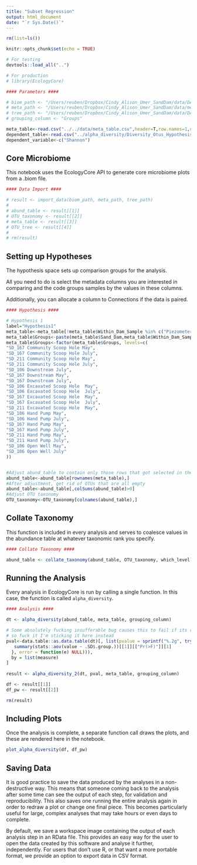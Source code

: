 ```yaml
---
title: "Subset Regression"
output: html_document
date: "`r Sys.Date()`"
---
```


```r
rm(list=ls())

knitr::opts_chunk$set(echo = TRUE)

# For testing
devtools::load_all("..")

# For production
# library(EcologyCore)
```

```r
#### Parameters ####

# biom_path <- "/Users/reuben/Dropbox/Cindy_Alison_Umer_SandDam/data/DADA2/feature_w_tax.biom"
# meta_path <- "/Users/reuben/Dropbox/Cindy_Alison_Umer_SandDam/data/meta_table.csv"
# tree_path <- "/Users/reuben/Dropbox/Cindy_Alison_Umer_SandDam/data/DADA2/tree.nwk"
# grouping_column <- "Groups"

meta_table<-read.csv("../../data/meta_table.csv",header=T,row.names=1,check.names=FALSE)
dependent_table<-read.csv("../alpha_diversity/Diversity_Otus_Hypothesis1.csv",header=T,row.names=1)
dependent_variable<-c("Shannon")
```

## Core Microbiome

This notebook uses the EcologyCore API to generate core microbiome plots from a .biom file.

```r
#### Data Import ####

# result <- import_data(biom_path, meta_path, tree_path)
# 
# abund_table <- result[[1]]
# OTU_taxonomy <- result[[2]]
# meta_table <- result[[3]]
# OTU_tree <- result[[4]]
# 
# rm(result)
```

## Setting up Hypotheses

The hypothesis space sets up comparison groups for the analysis.

All you need to do is select the metadata columns you are interested in comparing and the code groups samples by the values in these columns.

Additionally, you can allocate a column to Connections if the data is paired.

```r
#### Hypothesis ####

# Hypothesis 1
label="Hypothesis1"
meta_table<-meta_table[!meta_table$Within_Dam_Sample %in% c("Piezometer"),]
meta_table$Groups<-paste(meta_table$Sand_Dam,meta_table$Within_Dam_Sample,meta_table$Sample_Time)
meta_table$Groups<-factor(meta_table$Groups, levels=c(
"SD_167 Community Scoop Hole May",
"SD_167 Community Scoop Hole July",
"SD_211 Community Scoop Hole May",
"SD_211 Community Scoop Hole July",
"SD_106 Downstream July",
"SD_167 Downstream May",
"SD_167 Downstream July",
"SD_106 Excavated Scoop Hole  May",
"SD_106 Excavated Scoop Hole  July",
"SD_167 Excavated Scoop Hole  May",
"SD_167 Excavated Scoop Hole  July",
"SD_211 Excavated Scoop Hole  May",
"SD_106 Hand Pump May",
"SD_106 Hand Pump July",            
"SD_167 Hand Pump May",
"SD_167 Hand Pump July",
"SD_211 Hand Pump May", 
"SD_211 Hand Pump July",
"SD_106 Open Well May",
"SD_106 Open Well July"
))


#Adjust abund_table to contain only those rows that got selected in the Hypothesis space
abund_table<-abund_table[rownames(meta_table),]
#After adjustment, get rid of OTUs that are all empty
abund_table<-abund_table[,colSums(abund_table)>0]
#Adjust OTU taxonomy
OTU_taxonomy<-OTU_taxonomy[colnames(abund_table),]
```

## Collate Taxonomy

This function is included in every analysis and serves to coalesce values in the abundance table at whatever taxonomic rank you specify.

```r
#### Collate Taxonomy ####

abund_table <- collate_taxonomy(abund_table, OTU_taxonomy, which_level)
```

## Running the Analysis

Every analysis in EcologyCore is run by calling a single function. In this case, the function is called `alpha_diversity`.

```r
#### Analysis ####

dt <- alpha_diversity(abund_table, meta_table, grouping_column)

# Some absolutely fucking insufferable bug causes this to fail if its run in a package
# so fuck it I'm sticking it here instead
pval<-data.table::as.data.table(dt)[, list(pvalue = sprintf("%.2g", tryCatch({
   summary(stats::aov(value ~ .SD$.group.))[[1]][["Pr(>F)"]][1]
  }, error = function(e) NULL))),
  by = list(measure)
]
  
result <- alpha_diversity_2(dt, pval, meta_table, grouping_column)

df <- result[[1]]
df_pw <- result[[2]]

rm(result)
```

## Including Plots

Once the analysis is complete, a separate function call draws the plots, and these are rendered here in the notebook.

```r
plot_alpha_diversity(df, df_pw)
```

## Saving Data

It is good practice to save the data produced by the analyses in a non-destructive way. This means that someone coming back to the analysis after some time can see the output of each step, for validation and reproducibility. This also saves one running the entire analysis again in order to redraw a plot or change one final piece. This becomes particularly useful for large, complex analyses that may take hours or even days to complete.

By default, we save a workspace image containing the output of each analysis step in an RData file. This provides an easy way for the user to open the data created by this software and analyse it further, independently. For users that don't use R, or that want a more portable format, we provide an option to export data in CSV format.

```r

```
